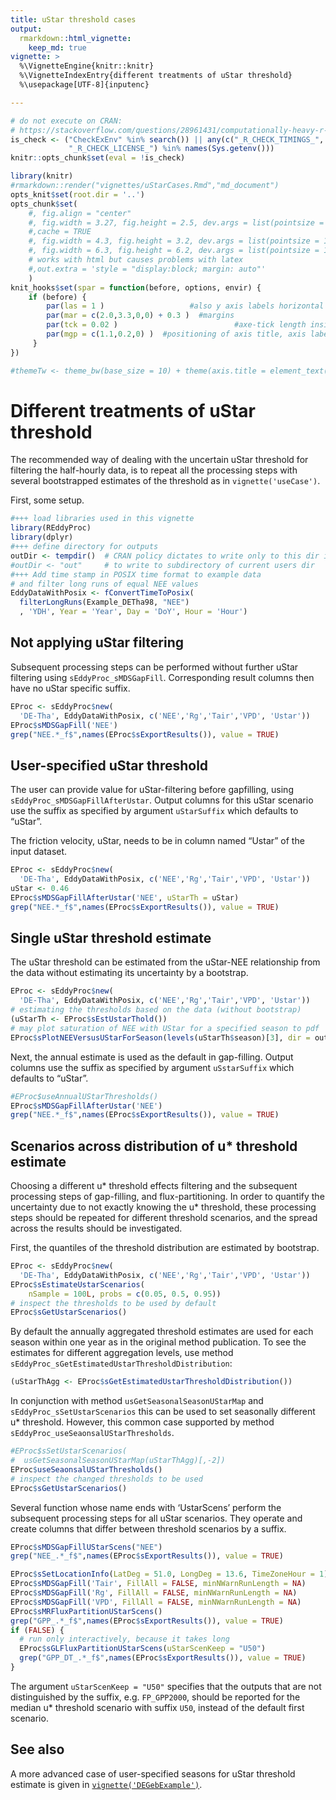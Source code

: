 ```yaml
---
title: uStar threshold cases
output: 
  rmarkdown::html_vignette:
    keep_md: true
vignette: >
  %\VignetteEngine{knitr::knitr}
  %\VignetteIndexEntry{different treatments of uStar threshold}
  %\usepackage[UTF-8]{inputenc}

---
```


```r
# do not execute on CRAN: 
# https://stackoverflow.com/questions/28961431/computationally-heavy-r-vignettes
is_check <- ("CheckExEnv" %in% search()) || any(c("_R_CHECK_TIMINGS_",
             "_R_CHECK_LICENSE_") %in% names(Sys.getenv()))
knitr::opts_chunk$set(eval = !is_check)
```

```r
library(knitr)
#rmarkdown::render("vignettes/uStarCases.Rmd","md_document")
opts_knit$set(root.dir = '..')
opts_chunk$set(
    #, fig.align = "center"
    #, fig.width = 3.27, fig.height = 2.5, dev.args = list(pointsize = 10)
    #,cache = TRUE
    #, fig.width = 4.3, fig.height = 3.2, dev.args = list(pointsize = 10)
    #, fig.width = 6.3, fig.height = 6.2, dev.args = list(pointsize = 10)
    # works with html but causes problems with latex
    #,out.extra = 'style = "display:block; margin: auto"' 
    )
knit_hooks$set(spar = function(before, options, envir) {
    if (before) {
        par(las = 1 )                   #also y axis labels horizontal
        par(mar = c(2.0,3.3,0,0) + 0.3 )  #margins
        par(tck = 0.02 )                          #axe-tick length inside plots             
        par(mgp = c(1.1,0.2,0) )  #positioning of axis title, axis labels, axis
     }
})
```


```r
#themeTw <- theme_bw(base_size = 10) + theme(axis.title = element_text(size = 9))
```

# Different treatments of uStar threshold

The recommended way of dealing with the uncertain uStar threshold for filtering
the half-hourly data, is to repeat all the processing steps with several 
bootstrapped estimates of the threshold as in `vignette('useCase')`.

First, some setup.

```r
#+++ load libraries used in this vignette
library(REddyProc)
library(dplyr)
#+++ define directory for outputs
outDir <- tempdir()  # CRAN policy dictates to write only to this dir in examples
#outDir <- "out"     # to write to subdirectory of current users dir
#+++ Add time stamp in POSIX time format to example data 
# and filter long runs of equal NEE values
EddyDataWithPosix <- fConvertTimeToPosix(
  filterLongRuns(Example_DETha98, "NEE")
  , 'YDH', Year = 'Year', Day = 'DoY', Hour = 'Hour')
```

## Not applying uStar filtering

Subsequent processing steps can be performed without further uStar filtering
using `sEddyProc_sMDSGapFill`. Corresponding result columns then have
no uStar specific suffix. 

```r
EProc <- sEddyProc$new(
  'DE-Tha', EddyDataWithPosix, c('NEE','Rg','Tair','VPD', 'Ustar'))
EProc$sMDSGapFill('NEE')
grep("NEE.*_f$",names(EProc$sExportResults()), value = TRUE)
```

## User-specified uStar threshold

The user can provide value for uStar-filtering before gapfilling, using
`sEddyProc_sMDSGapFillAfterUstar`. Output columns for this uStar scenario use
the suffix as specified by argument `uStarSuffix` which defaults to "uStar". 

The friction velocity, uStar, needs to be in column named "Ustar" of the input 
dataset.

```r
EProc <- sEddyProc$new(
  'DE-Tha', EddyDataWithPosix, c('NEE','Rg','Tair','VPD', 'Ustar'))
uStar <- 0.46
EProc$sMDSGapFillAfterUstar('NEE', uStarTh = uStar)
grep("NEE.*_f$",names(EProc$sExportResults()), value = TRUE)
```

## Single uStar threshold estimate

The uStar threshold can be estimated from the uStar-NEE relationship 
from the data without estimating its uncertainty by a bootstrap.

```r
EProc <- sEddyProc$new(
  'DE-Tha', EddyDataWithPosix, c('NEE','Rg','Tair','VPD', 'Ustar'))
# estimating the thresholds based on the data (without bootstrap)
(uStarTh <- EProc$sEstUstarThold())
# may plot saturation of NEE with UStar for a specified season to pdf
EProc$sPlotNEEVersusUStarForSeason(levels(uStarTh$season)[3], dir = outDir )
```

Next, the annual estimate is used as the default in gap-filling.
Output columns use the suffix as specified by argument `uSstarSuffix` 
which defaults to "uStar".

```r
#EProc$useAnnualUStarThresholds()
EProc$sMDSGapFillAfterUstar('NEE')
grep("NEE.*_f$",names(EProc$sExportResults()), value = TRUE)
```

## Scenarios across distribution of u* threshold estimate

Choosing a different u* threshold effects filtering and the subsequent processing
steps of gap-filling, and flux-partitioning. In order to quantify the uncertainty
due to not exactly knowing the u* threshold, these processing steps should be
repeated for different threshold scenarios, and the spread across the results should
be investigated.

First, the quantiles of the threshold distribution are estimated by bootstrap.

```r
EProc <- sEddyProc$new(
  'DE-Tha', EddyDataWithPosix, c('NEE','Rg','Tair','VPD', 'Ustar'))
EProc$sEstimateUstarScenarios(
    nSample = 100L, probs = c(0.05, 0.5, 0.95))
# inspect the thresholds to be used by default
EProc$sGetUstarScenarios()
```

By default the annually aggregated threshold estimates are used for each season
within one year as in the original method publication.
To see the estimates for different aggregation levels,
use method `sEddyProc_sGetEstimatedUstarThresholdDistribution`:
```r
(uStarThAgg <- EProc$sGetEstimatedUstarThresholdDistribution())
```

In conjunction with method `usGetSeasonalSeasonUStarMap` and 
`sEddyProc_sSetUstarScenarios` this can be used
to set seasonally different u* threshold. 
However, this common case supported by method 
`sEddyProc_useSeaonsalUStarThresholds`. 

```r
#EProc$sSetUstarScenarios(
#  usGetSeasonalSeasonUStarMap(uStarThAgg)[,-2])
EProc$useSeaonsalUStarThresholds()
# inspect the changed thresholds to be used
EProc$sGetUstarScenarios()
```

Several function whose name ends with 'UstarScens'
perform the subsequent processing steps for all uStar scenarios.
They operate and create columns that differ between threshold scenarios by
a suffix.

```r
EProc$sMDSGapFillUStarScens("NEE")
grep("NEE_.*_f$",names(EProc$sExportResults()), value = TRUE)
```

```r
EProc$sSetLocationInfo(LatDeg = 51.0, LongDeg = 13.6, TimeZoneHour = 1)
EProc$sMDSGapFill('Tair', FillAll = FALSE, minNWarnRunLength = NA)
EProc$sMDSGapFill('Rg', FillAll = FALSE, minNWarnRunLength = NA)
EProc$sMDSGapFill('VPD', FillAll = FALSE, minNWarnRunLength = NA)
EProc$sMRFluxPartitionUStarScens()
grep("GPP_.*_f$",names(EProc$sExportResults()), value = TRUE)
if (FALSE) {
  # run only interactively, because it takes long
  EProc$sGLFluxPartitionUStarScens(uStarScenKeep = "U50")
  grep("GPP_DT_.*_f$",names(EProc$sExportResults()), value = TRUE)
}
```

The argument `uStarScenKeep = "U50"` specifies that the outputs that
are not distinguished by the suffix, e.g. `FP_GPP2000`, should be reported for the
median u* threshold scenario with suffix `U50`, instead of the default first scenario.

## See also
A more advanced case of user-specified seasons for
uStar threshold estimate is given in [`vignette('DEGebExample')`](DEGebExample.html).
